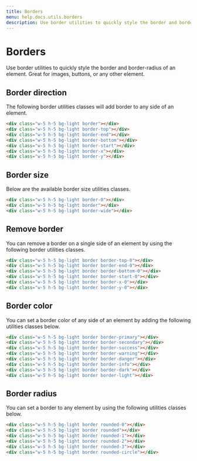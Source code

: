 ```yaml
---
title: Borders
menu: help.docs.utils.borders
description: Use border utilities to quickly style the border and border-radius of an element. Great for images, buttons, or any other element.
---
```


# Borders

Use border utilities to quickly style the border and border-radius of an element. Great for images, buttons, or any other element.

## Border direction

The following border utilities classes will add border to any side of an element.

<Example>
<div class="w-5 h-5 bg-light border"></div>
<div class="w-5 h-5 bg-light border-top"></div>
<div class="w-5 h-5 bg-light border-end"></div>
<div class="w-5 h-5 bg-light border-bottom"></div>
<div class="w-5 h-5 bg-light border-start"></div>
<div class="w-5 h-5 bg-light border-x"></div>
<div class="w-5 h-5 bg-light border-y"></div>
</Example>

~~~html
<div class="w-5 h-5 bg-light border"></div>
<div class="w-5 h-5 bg-light border-top"></div>
<div class="w-5 h-5 bg-light border-end"></div>
<div class="w-5 h-5 bg-light border-bottom"></div>
<div class="w-5 h-5 bg-light border-start"></div>
<div class="w-5 h-5 bg-light border-x"></div>
<div class="w-5 h-5 bg-light border-y"></div>
~~~

## Border size

Below are the available border size utilities classes.

<Example>
<div class="w-5 h-5 bg-light border-0"></div>
<div class="w-5 h-5 bg-light border"></div>
<div class="w-5 h-5 bg-light border-wide"></div>
</Example>

~~~html
<div class="w-5 h-5 bg-light border-0"></div>
<div class="w-5 h-5 bg-light border"></div>
<div class="w-5 h-5 bg-light border-wide"></div>
~~~


## Remove border

You can remove a border on a single side of an element by using the following border utilities classes.

<Example>
<div class="w-5 h-5 bg-light border border-top-0"></div>
<div class="w-5 h-5 bg-light border border-end-0"></div>
<div class="w-5 h-5 bg-light border border-bottom-0"></div>
<div class="w-5 h-5 bg-light border border-start-0"></div>
<div class="w-5 h-5 bg-light border border-x-0"></div>
<div class="w-5 h-5 bg-light border border-y-0"></div>
</Example>

~~~html
<div class="w-5 h-5 bg-light border border-top-0"></div>
<div class="w-5 h-5 bg-light border border-end-0"></div>
<div class="w-5 h-5 bg-light border border-bottom-0"></div>
<div class="w-5 h-5 bg-light border border-start-0"></div>
<div class="w-5 h-5 bg-light border border-x-0"></div>
<div class="w-5 h-5 bg-light border border-y-0"></div>
~~~

## Border color

You can set a border color of any side of an element by adding the following utilities classes below.

<Example>
<div class="w-5 h-5 bg-light border border-primary"></div>
<div class="w-5 h-5 bg-light border border-secondary"></div>
<div class="w-5 h-5 bg-light border border-success"></div>
<div class="w-5 h-5 bg-light border border-warning"></div>
<div class="w-5 h-5 bg-light border border-danger"></div>
<div class="w-5 h-5 bg-light border border-info"></div>
<div class="w-5 h-5 bg-light border border-dark"></div>
<div class="w-5 h-5 bg-light border border-light"></div>
</Example>

~~~html
<div class="w-5 h-5 bg-light border border-primary"></div>
<div class="w-5 h-5 bg-light border border-secondary"></div>
<div class="w-5 h-5 bg-light border border-success"></div>
<div class="w-5 h-5 bg-light border border-warning"></div>
<div class="w-5 h-5 bg-light border border-danger"></div>
<div class="w-5 h-5 bg-light border border-info"></div>
<div class="w-5 h-5 bg-light border border-dark"></div>
<div class="w-5 h-5 bg-light border border-light"></div>
~~~


## Border radius

You can set a border to any element by using the following utilities classes below.

<Example>
<div class="w-5 h-5 bg-light border rounded-0"></div>
<div class="w-5 h-5 bg-light border rounded"></div>
<div class="w-5 h-5 bg-light border rounded-1"></div>
<div class="w-5 h-5 bg-light border rounded-2"></div>
<div class="w-5 h-5 bg-light border rounded-3"></div>
<div class="w-5 h-5 bg-light border rounded-circle"></div>
</Example>

~~~html
<div class="w-5 h-5 bg-light border rounded-0"></div>
<div class="w-5 h-5 bg-light border rounded"></div>
<div class="w-5 h-5 bg-light border rounded-1"></div>
<div class="w-5 h-5 bg-light border rounded-2"></div>
<div class="w-5 h-5 bg-light border rounded-3"></div>
<div class="w-5 h-5 bg-light border rounded-circle"></div>
~~~